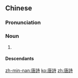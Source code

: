 {{also|唐诗}}
==Chinese==
{{zh-forms|s=唐诗}}
{{wikipedia|lang=zh}}

===Pronunciation===
{{zh-pron
|m=Tángshī
|c=tong4 si1
|mn=Tông-si
|cat=n
}}

===Noun===
{{zh-noun}}

# {{w|Tang poetry}}
#: {{zh-x|《^唐詩 三百 首》|''{{w|Three Hundred Tang Poems}}''}}

====Descendants====
{{cjkv||とうし|당시|Đường thi}}

{{zh-cat|Poetry}}

[[zh-min-nan:唐詩]]
[[ko:唐詩]]
[[zh:唐詩]]